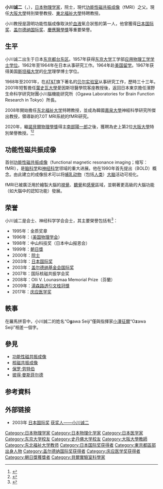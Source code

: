 {{Infobox scientist
|name              = 小川誠二<br><small>小川 誠二（おがわ せいじ）</small>
|image             = Seiji_Ogawa_小川_誠二.jpg
|image_size        = 
|caption           = 
|birth_date        = {{birth date and age|1934|1|19|}}
|birth_place       = {{JPN}}[[東京都|東京都]][[台東區|台東區]]
|death_date        = 
|death_place       = 
|nationality       = {{JPN}}
|ethnicity         = 
|fields            = [[核磁共振成像|核磁共振成像]]
|workplaces        = [[貝爾實驗室|貝爾實驗室]]<br/>[[東北福祉大學|東北福祉大學]]<br/>[[大阪大學|大阪大學]]
|alma_mater        = [[東京大學|東京大學]]<br/>[[史丹佛大學|史丹佛大學]]
|doctoral_advisor  = 
|doctoral_students = 
|known_for         = [[功能性磁共振成像|功能性磁共振成像]]
|awards            = {{link-en|马克斯·德尔布吕克奖|Max Delbruck Prize}}（1996）<br/>[[日本国际奖|日本国际奖]]（2003）<br/>[[盖尔德纳基金会国际奖|盖尔德纳基金会国际奖]]（2003）<br/>[[庆应医学奖|庆应医学奖]]（2017）
|religion          =
|signature         =  <!--(filename only)-->
|footnotes         = 
}}
{{Japanese
| japanese = 小川 誠二
| kana = おがわ せいじ
| romaji = Ogawa Seiji
}}
'''小川诚二'''（{{jpn|j=小川 誠二|hg=おがわ せいじ|rm=Ogawa Seiji|f=h}}，{{bd|1934年|1月19日|||catIdx=O}}），[[日本|日本]][[物理学家|物理学家]]，{{link-en|美國國家醫學院|National Academy of Medicine}}院士，現代[[功能性磁共振成像|功能性磁共振成像]]（fMRI）之父。現任[[大阪大學|大阪大學]]特別榮譽教授、[[東北福祉大學|東北福祉大學]]特聘教授。

小川教授是證明功能性腦成像取決於[[血液|血液]]氧合狀態的第一人，他曾獲得[[日本国际奖|日本国际奖]]、[[盖尔德纳国际奖|盖尔德纳国际奖]]、[[慶應醫學獎|慶應醫學獎]]等重要榮譽。

==生平==
小川诚二出生于日本[[东京都|东京都]][[台东区|台东区]]。1957年获得[[东京大学|东京大学]]工学部[[应用物理|应用物理]][[工学学士|工学学士]][[学位|学位]]。1962年至1964年在日本从事研究工作。1964年赴[[美国|美国]][[留学|留学]]。1967年获得美国[[斯坦福大学|斯坦福大学]]的[[化学|化学]]理學博士学位。

1968年至2001年，在[[AT&T|AT&T]]旗下著名的[[贝尔实验室|贝尔实验室]]从事研究工作，歷時三十三年。2001年短暫擔任[[葉史瓦大學|葉史瓦大學]]愛因斯坦醫學院客座教授後，返回日本東京擔任濱野生命科学研究財團小川腦機能研究所（Ogawa Laboratories for Brain Function Research in Tokyo）所長。

2008年開始擔任[[东北福祉大学|东北福祉大学]]特聘教授，並成為韓國[[嘉泉大學|嘉泉大學]]神經科學研究所傑出教授，領導新的7.0T MRI系統的fMRI研究。

2020年，繼[[諾貝爾物理學獎|諾貝爾物理學獎]]得主[[南部陽一郎|南部陽一郎]]之後，獲聘為史上第2位[[大阪大學|大阪大學]]特別榮譽教授。<ref>{{Cite web |url=https://www.osaka-u.ac.jp/ja/guide/about/OU_DHP |title=大阪大学特別栄誉教授 — 大阪大学 |access-date=2021-04-14 |archive-date=2021-07-11 |archive-url=https://web.archive.org/web/20210711101541/https://www.osaka-u.ac.jp/ja/guide/about/OU_DHP |dead-url=no }}</ref><ref>{{Cite web |url=https://www.osaka-u.ac.jp/ja/news/topics/2020/09/2901 |title=小川誠二特別栄誉教授に称号記を授与しました。 — 大阪大学 小川誠二特別栄誉教授に称号記を授与しました。 — 大阪大学 |access-date=2021-04-14 |archive-date=2021-04-17 |archive-url=https://web.archive.org/web/20210417133100/https://www.osaka-u.ac.jp/ja/news/topics/2020/09/2901/ |dead-url=no }}</ref>

== 功能性磁共振成像 ==
首创[[功能性磁共振成像|功能性磁共振成像]]（functional magnetic resonance imaging；缩写：fMRI），是[[脑科学|脑科学]]和[[神经科学|神经科学]]领域的重大进展。他在1990年首先提出{{link-en|血氧濃度相依對比|Blood oxygen-level dependent}}（BOLD）概念。由此建立的成像技术可以将[[哺乳动物|哺乳动物]]（包括[[人类|人类]]）[[大脑|大脑]]活动可视化。

fMRI已被廣泛用於繪製大腦的[[視覺|視覺]]、[[聽覺|聽覺]]和[[感覺|感覺]]區域，並朝著更高級的大腦功能（如大腦中的認知功能）發展。

==荣誉==
小川诚二是{{link-en|国际核磁共振医学会|International Society of Magnetic Resonance in Medicine}}会士、神经科学学会会士，其主要榮譽包括有<ref name="小川诚二－English Profile">{{cite web |url=http://www.cirs-tm.org/researchers/researchers.php?id=643 |title=OGAWA, SEIJI - CIRS |publisher=CIRS |accessdate=2011年1月10日 |language=en |archive-url=https://web.archive.org/web/20100621033556/http://cirs-tm.org/researchers/researchers.php?id=643 |archive-date=2010年6月21日 |dead-url=yes }}</ref>：
* 1995年：{{link-en|国际核磁共振医学会|International Society of Magnetic Resonance in Medicine}}金质奖章
* 1996年：{{link-en|马克斯·德尔布吕克奖|Max Delbruck Prize}}（[[美国物理学会|美国物理学会]]）
* 1998年：中山科技奖（日本中山报恩会）
* 1999年：[[朝日獎|朝日獎]]
* 2000年：{{link-en|美國國家醫學院|National Academy of Medicine}}[[院士|院士]]
* 2003年：[[日本国际奖|日本国际奖]]
* 2003年：[[盖尔德纳基金会国际奖|盖尔德纳基金会国际奖]]
* 2007年：国际核磁共振学会奖
* 2008年：Olli V. Lounasmaa Memorial Prize（芬蘭）
* 2009年：[[湯森路透引文桂冠獎|湯森路透引文桂冠獎]]
* 2017年：[[庆应医学奖|庆应医学奖]]

==軼事==
在羅馬拼音中，小川誠二的姓名“O'''g'''awa Seiji”僅與指揮家[[小澤征爾|小澤征爾]]“O'''z'''awa Seiji”相差一個字。

==參見==
* [[功能性磁共振成像|功能性磁共振成像]]
* [[核磁共振成像|核磁共振成像]]
* [[保罗·劳特伯|保罗·劳特伯]]
* [[彼得·曼斯菲尔德|彼得·曼斯菲尔德]]

==参考資料==
{{reflist}}

==外部链接==
* 2003年 [[日本国际奖|日本国际奖]] [http://www.japanprize.jp/prize_past_2003_prize02.html 获奖人——小川诚二] {{Wayback|url=http://www.japanprize.jp/prize_past_2003_prize02.html |date=20190619184104 }}{{ja icon}}

{{日本国际奖获得者}}
{{加拿大盖尔德纳国际奖获得者}}
{{Authority control}}

{{DEFAULTSORT:Ogawa, Seiji}}
[[Category:日本物理学家|Category:日本物理学家]]
[[Category:日本物理化学家|Category:日本物理化学家]]
[[Category:日本医学家|Category:日本医学家]]
[[Category:东京大学校友|Category:东京大学校友]]
[[Category:史丹佛大学校友|Category:史丹佛大学校友]]
[[Category:大阪大學教師|Category:大阪大學教師]]
[[Category:东北福祉大学教师|Category:东北福祉大学教师]]
[[Category:日本国际奖获得者|Category:日本国际奖获得者]]
[[Category:東京都區部出身人物|Category:東京都區部出身人物]]
[[Category:盖尔德纳国际奖获得者|Category:盖尔德纳国际奖获得者]]
[[Category:庆应医学奖获得者|Category:庆应医学奖获得者]]
[[Category:朝日獎獲獎者|Category:朝日獎獲獎者]]
[[Category:貝爾實驗室科學家|Category:貝爾實驗室科學家]]